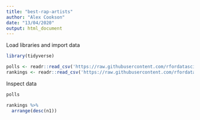 ```yaml
---
title: "best-rap-artists"
author: "Alex Cookson"
date: "13/04/2020"
output: html_document
---
```


Load libraries and import data

```r
library(tidyverse)

polls <- readr::read_csv('https://raw.githubusercontent.com/rfordatascience/tidytuesday/master/data/2020/2020-04-14/polls.csv')
rankings <- readr::read_csv('https://raw.githubusercontent.com/rfordatascience/tidytuesday/master/data/2020/2020-04-14/rankings.csv')
```


Inspect data

```r
polls

rankings %>%
  arrange(desc(n1))
```

